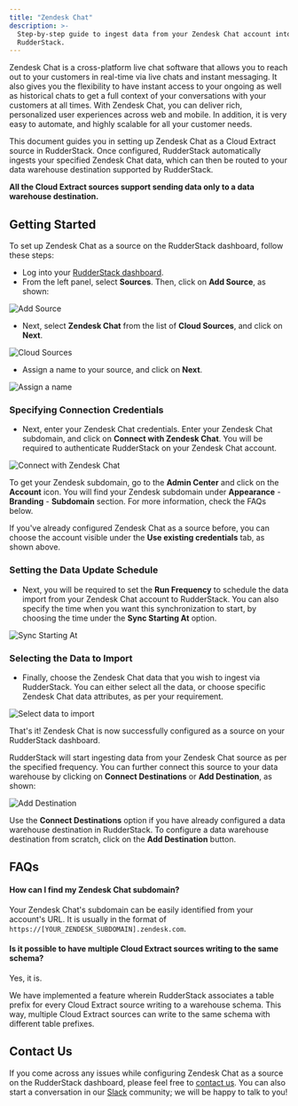```yaml
---
title: "Zendesk Chat"
description: >-
  Step-by-step guide to ingest data from your Zendesk Chat account into
  RudderStack.
---
```


Zendesk Chat is a cross-platform live chat software that allows you to reach out to your customers in real-time via live chats and instant messaging. It also gives you the flexibility to have instant access to your ongoing as well as historical chats to get a full context of your conversations with your customers at all times. With Zendesk Chat, you can deliver rich, personalized user experiences across web and mobile. In addition, it is very easy to automate, and highly scalable for all your customer needs.

This document guides you in setting up Zendesk Chat as a Cloud Extract source in RudderStack. Once configured, RudderStack automatically ingests your specified Zendesk Chat data, which can then be routed to your data warehouse destination supported by RudderStack.

<div class="infoBlock">

**All the Cloud Extract sources support sending data only to a data warehouse destination.**

</div>

## Getting Started

To set up Zendesk Chat as a source on the RudderStack dashboard, follow these steps:

- Log into your [RudderStack dashboard](https://app.rudderlabs.com/signup?type=freetrial).
- From the left panel, select **Sources**. Then, click on **Add Source**, as shown:

<img src="../../assets/1 (4) (3) (3) (3) (3) (3) (3) (3) (3) (3) (3) (3) (3) (3) (3) (3) (2) (1).png" alt="Add Source" />

- Next, select **Zendesk Chat** from the list of **Cloud Sources**, and click on **Next**.

<img src="../../assets/2 (13).png" alt="Cloud Sources" />

- Assign a name to your source, and click on **Next**.

<img src="../../assets/3 (9).png" alt="Assign a name" />

### Specifying Connection Credentials

- Next, enter your Zendesk Chat credentials. Enter your Zendesk Chat subdomain, and click on **Connect with Zendesk Chat**. You will be required to authenticate RudderStack on your Zendesk Chat account.

<img src="../../assets/4 (11).png" alt="Connect with Zendesk Chat" />

<div class="infoBlock">
  
  To get your Zendesk subdomain, go to the **Admin Center** and click on the **Account** icon. You will find your Zendesk subdomain under **Appearance** - **Branding** - **Subdomain** section. For more information, check the FAQs below.
</div>

<div class="infoBlock">

If you've already configured Zendesk Chat as a source before, you can choose the account visible under the **Use existing credentials** tab, as shown above.

</div>

### Setting the Data Update Schedule

- Next, you will be required to set the **Run Frequency** to schedule the data import from your Zendesk Chat account to RudderStack. You can also specify the time when you want this synchronization to start, by choosing the time under the **Sync Starting At** option.

<img src="../../assets/5 (12).png" alt="Sync Starting At" />

### Selecting the Data to Import

- Finally, choose the Zendesk Chat data that you wish to ingest via RudderStack. You can either select all the data, or choose specific Zendesk Chat data attributes, as per your requirement.

<img src="../../assets/6 (11).png" alt="Select data to import" />

That's it! Zendesk Chat is now successfully configured as a source on your RudderStack dashboard.

RudderStack will start ingesting data from your Zendesk Chat source as per the specified frequency. You can further connect this source to your data warehouse by clicking on **Connect Destinations** or **Add Destination**, as shown:

<img src="../../assets/7 (8).png" alt="Add Destination" />

<div class="successBlock">

  Use the **Connect Destinations** option if you have already
  configured a data warehouse destination in RudderStack. To configure a data
  warehouse destination from scratch, click on the
  **Add Destination** button.
</div>

## FAQs

#### How can I find my Zendesk Chat subdomain?

Your Zendesk Chat's subdomain can be easily identified from your account's URL. It is usually in the format of `https://[YOUR_ZENDESK_SUBDOMAIN].zendesk.com`.

#### Is it possible to have multiple Cloud Extract sources writing to the same schema?

Yes, it is.

We have implemented a feature wherein RudderStack associates a table prefix for every Cloud Extract source writing to a warehouse schema. This way, multiple Cloud Extract sources can write to the same schema with different table prefixes.

## Contact Us

If you come across any issues while configuring Zendesk Chat as a source on the RudderStack dashboard, please feel free to [contact us](mailto:%20docs@rudderstack.com). You can also start a conversation in our [Slack](https://rudderstack.com/join-rudderstack-slack-community) community; we will be happy to talk to you!
